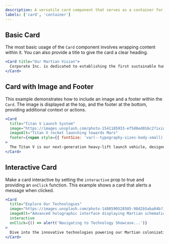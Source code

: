 ```yaml
---
description: A versatile card component that serves as a container for various content types. Supports different variants, header/footer sections, and interactive states.
labels: ['card', 'container']
---
```


## Basic Card

The most basic usage of the `Card` component involves wrapping content within it. You can also provide a title to give the card a clear heading.

```jsx
<Card title="Our Martian Vision">
  Corporate Inc. is dedicated to establishing the first sustainable human colony on Mars. This card outlines our primary goals for pioneering a new frontier.
</Card>
```
## Card with Image and Footer
This example demonstrates how to include an image and a footer within the `Card`. The image is displayed at the top, and the footer at the bottom, providing additional context or actions.
```jsx
<Card
  title="Titan V Launch System"
  image="https://images.unsplash.com/photo-1541185933-ef5d8ed016c2?ixid=M3w3MDc2NDF8MHwxfHNlYXJjaHw1fHxzcGFjZSUyMHRlY2hub2xvZ3klMkMlMjBmdXR1cmlzdGljfGVufDF8MHx8Ymx1ZXwxNzQ3MjIzMTQ1fDA&ixlib=rb-4.1.0"
  imageAlt="Titan V rocket launching towards Mars"
  footer={<span style={{ fontSize: 'var(--typography-sizes-body-small)', color: 'var(--colors-text-tertiary)'}}>Status: Final Testing Phase</span>}
>
  The Titan V is our next-generation heavy-lift launch vehicle, designed for interplanetary missions to Mars. It features reusable boosters and advanced cryogenic engines.
</Card>
```
## Interactive Card
Make a card interactive by setting the `interactive` prop to true and providing an `onClick` function. This example shows a card that alerts a message when clicked.
```jsx
<Card
  title="Explore Our Technologies"
  image="https://images.unsplash.com/photo-1488590528505-98d2b5aba04b?ixid=M3w3MDc2NDF8MHwxfHNlYXJjaHwyfHxzcGFjZSUyMHRlY2hub2xvZ3klMkMlMjBmdXR1cmlzdGljfGVufDF8MHx8Ymx1ZXwxNzQ3MjIzMTQ1fDA&ixlib=rb-4.1.0"
  imageAlt="Advanced holographic interface displaying Martian schematics"
  interactive
  onClick={() => alert('Navigating to Technology Showcase...')}
>
  Dive into the innovative technologies powering our Martian colonization efforts. From advanced life support to terraforming breakthroughs, discover what makes Corporate Inc. a leader in space exploration.
</Card>